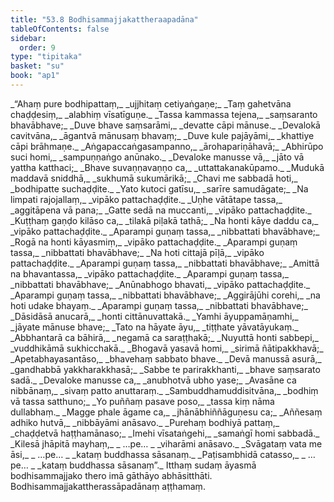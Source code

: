 ```yaml
---
title: "53.8 Bodhisammajjakattheraapadāna"
tableOfContents: false
sidebar:
  order: 9
type: "tipitaka"
basket: "su"
book: "ap1"
---
```



<DynamicBreadcrumb />

<Division number="48" book="ap1">

<Paragraph number="6859" type="verses" book="ap1">
_“Ahaṃ pure bodhipattaṃ,_  
_ujjhitaṃ cetiyaṅgaṇe;_  
_Taṃ gahetvāna chaḍḍesiṃ,_  
_alabhiṃ vīsatīguṇe._  

</Paragraph>

</Division>
<Division number="49" book="ap1">

<Paragraph number="6860" type="verses" book="ap1">
_Tassa kammassa tejena,_  
_saṃsaranto bhavābhave;_  
_Duve bhave saṃsarāmi,_  
_devatte cāpi mānuse._  

</Paragraph>

</Division>
<Division number="50" book="ap1">

<Paragraph number="6861" type="verses" book="ap1">
_Devalokā cavitvāna,_  
_āgantvā mānusaṃ bhavaṃ;_  
_Duve kule pajāyāmi,_  
_khattiye cāpi brāhmaṇe._  

</Paragraph>

</Division>
<Division number="51" book="ap1">

<Paragraph number="6862" type="verses" book="ap1">
_Aṅgapaccaṅgasampanno,_  
_ārohapariṇāhavā;_  
_Abhirūpo suci homi,_  
_sampuṇṇaṅgo anūnako._  

</Paragraph>

</Division>
<Division number="52" book="ap1">

<Paragraph number="6863" type="verses" book="ap1">
_Devaloke manusse vā,_  
_jāto vā yattha katthaci;_  
_Bhave suvaṇṇavaṇṇo ca,_  
_uttattakanakūpamo._  

</Paragraph>

</Division>
<Division number="53" book="ap1">

<Paragraph number="6864" type="verses" book="ap1">
_Mudukā maddavā sniddhā,_  
_sukhumā sukumārikā;_  
_Chavi me sabbadā hoti,_  
_bodhipatte suchaḍḍite._  

</Paragraph>

</Division>
<Division number="54" book="ap1">

<Paragraph number="6865" type="verses" book="ap1">
_Yato kutoci gatīsu,_  
_sarīre samudāgate;_  
_Na limpati rajojallaṃ,_  
_vipāko pattachaḍḍite._  

</Paragraph>

</Division>
<Division number="55" book="ap1">

<Paragraph number="6866" type="verses" book="ap1">
_Uṇhe vātātape tassa,_  
_aggitāpena vā pana;_  
_Gatte sedā na muccanti,_  
_vipāko pattachaḍḍite._  

</Paragraph>

</Division>
<Division number="56" book="ap1">

<Paragraph number="6867" type="verses" book="ap1">
_Kuṭṭhaṃ gaṇḍo kilāso ca,_  
_tilakā piḷakā tathā;_  
_Na honti kāye daddu ca,_  
_vipāko pattachaḍḍite._  

</Paragraph>

</Division>
<Division number="57" book="ap1">

<Paragraph number="6868" type="verses" book="ap1">
_Aparampi guṇaṃ tassa,_  
_nibbattati bhavābhave;_  
_Rogā na honti kāyasmiṃ,_  
_vipāko pattachaḍḍite._  

</Paragraph>

</Division>
<Division number="58" book="ap1">

<Paragraph number="6869" type="verses" book="ap1">
_Aparampi guṇaṃ tassa,_  
_nibbattati bhavābhave;_  
_Na hoti cittajā pīḷā,_  
_vipāko pattachaḍḍite._  

</Paragraph>

</Division>
<Division number="59" book="ap1">

<Paragraph number="6870" type="verses" book="ap1">
_Aparampi guṇaṃ tassa,_  
_nibbattati bhavābhave;_  
_Amittā na bhavantassa,_  
_vipāko pattachaḍḍite._  

</Paragraph>

</Division>
<Division number="60" book="ap1">

<Paragraph number="6871" type="verses" book="ap1">
_Aparampi guṇaṃ tassa,_  
_nibbattati bhavābhave;_  
_Anūnabhogo bhavati,_  
_vipāko pattachaḍḍite._  

</Paragraph>

</Division>
<Division number="61" book="ap1">

<Paragraph number="6872" type="verses" book="ap1">
_Aparampi guṇaṃ tassa,_  
_nibbattati bhavābhave;_  
_Aggirājūhi corehi,_  
_na hoti udake bhayaṃ._  

</Paragraph>

</Division>
<Division number="62" book="ap1">

<Paragraph number="6873" type="verses" book="ap1">
_Aparampi guṇaṃ tassa,_  
_nibbattati bhavābhave;_  
_Dāsidāsā anucarā,_  
_honti cittānuvattakā._  

</Paragraph>

</Division>
<Division number="63" book="ap1">

<Paragraph number="6874" type="verses" book="ap1">
_Yamhi āyuppamāṇamhi,_  
_jāyate mānuse bhave;_  
_Tato na hāyate āyu,_  
_tiṭṭhate yāvatāyukaṃ._  

</Paragraph>

</Division>
<Division number="64" book="ap1">

<Paragraph number="6875" type="verses" book="ap1">
_Abbhantarā ca bāhirā,_  
_negamā ca saraṭṭhakā;_  
_Nuyuttā honti sabbepi,_  
_vuddhikāmā sukhicchakā._  

</Paragraph>

</Division>
<Division number="65" book="ap1">

<Paragraph number="6876" type="verses" book="ap1">
_Bhogavā yasavā homi,_  
_sirimā ñātipakkhavā;_  
_Apetabhayasantāso,_  
_bhavehaṃ sabbato bhave._  

</Paragraph>

</Division>
<Division number="66" book="ap1">

<Paragraph number="6877" type="verses" book="ap1">
_Devā manussā asurā,_  
_gandhabbā yakkharakkhasā;_  
_Sabbe te parirakkhanti,_  
_bhave saṃsarato sadā._  

</Paragraph>

</Division>
<Division number="67" book="ap1">

<Paragraph number="6878" type="verses" book="ap1">
_Devaloke manusse ca,_  
_anubhotvā ubho yase;_  
_Avasāne ca nibbānaṃ,_  
_sivaṃ patto anuttaraṃ._  

</Paragraph>

</Division>
<Division number="68" book="ap1">

<Paragraph number="6879" type="verses" book="ap1">
_Sambuddhamuddisitvāna,_  
_bodhiṃ vā tassa satthuno;_  
_Yo puññaṃ pasave poso,_  
_tassa kiṃ nāma dullabhaṃ._  

</Paragraph>

</Division>
<Division number="69" book="ap1">

<Paragraph number="6880" type="verses" book="ap1">
_Magge phale āgame ca,_  
_jhānābhiññāguṇesu ca;_  
_Aññesaṃ adhiko hutvā,_  
_nibbāyāmi anāsavo._  

</Paragraph>

</Division>
<Division number="70" book="ap1">

<Paragraph number="6881" type="verses" book="ap1">
_Purehaṃ bodhiyā pattaṃ,_  
_chaḍḍetvā haṭṭhamānaso;_  
_Imehi vīsataṅgehi,_  
_samaṅgī homi sabbadā._  

</Paragraph>

</Division>
<Division number="71" book="ap1">

<Paragraph number="6882" type="verses" book="ap1">
_Kilesā jhāpitā mayhaṃ,_  
_ …pe… _  
_viharāmi anāsavo._  

</Paragraph>

</Division>
<Division number="72" book="ap1">

<Paragraph number="6883" type="verses" book="ap1">
_Svāgataṃ vata me āsi,_  
_ …pe… _  
_kataṃ buddhassa sāsanaṃ._  

</Paragraph>

</Division>
<Division number="73" book="ap1">

<Paragraph number="6884" type="verses" book="ap1">
_Paṭisambhidā catasso,_  
_ …pe… _  
_kataṃ buddhassa sāsanaṃ”._  

</Paragraph>

<Paragraph number="6885" book="ap1">
Itthaṃ sudaṃ āyasmā bodhisammajjako thero imā gāthāyo abhāsitthāti.

</Paragraph>
</Division>

<Paragraph number="6886" type="center" book="ap1">
Bodhisammajjakattherassāpadānaṃ aṭṭhamaṃ.
</Paragraph>